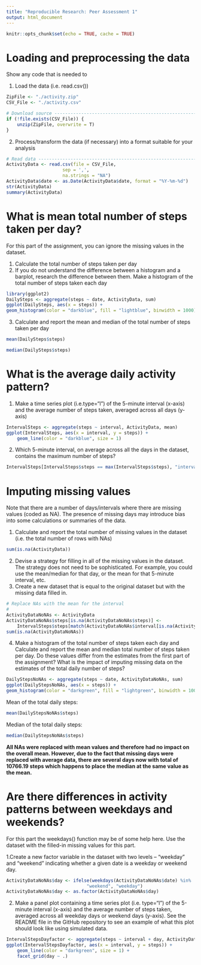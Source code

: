---
title: "Reproducible Research: Peer Assessment 1"
output: html_document
---

```{r setup, include=FALSE}
knitr::opts_chunk$set(echo = TRUE, cache = TRUE)
```

# Loading and preprocessing the data

Show any code that is needed to

1. Load the data (i.e. read.csv())

```{r zipfile}
ZipFile <- "./activity.zip"
CSV_File <- "./activity.csv"

# Download source ---------------------------------------------------------
if (!file.exists(CSV_File)) {
    unzip(ZipFile, overwrite = T)
}
```

2. Process/transform the data (if necessary) into a format suitable for your analysis

```{r read data}
# Read data ---------------------------------------------------------------
ActivityData <- read.csv(file = CSV_File,
                     sep = ',',
                     na.strings = "NA")
ActivityData$date <- as.Date(ActivityData$date, format = "%Y-%m-%d")
str(ActivityData)
summary(ActivityData)
```

# What is mean total number of steps taken per day?

For this part of the assignment, you can ignore the missing values in the dataset.

1. Calculate the total number of steps taken per day
2. If you do not understand the difference between a histogram and a barplot, research the difference between them. Make a histogram of the total number of steps taken each day

```{r daily steps hist}
library(ggplot2)
DailySteps <- aggregate(steps ~ date, ActivityData, sum)
ggplot(DailySteps, aes(x = steps)) +
geom_histogram(color = "darkblue", fill = "lightblue", binwidth = 1000)
```

3. Calculate and report the mean and median of the total number of steps taken per day

```{r mean daily}
mean(DailySteps$steps)
```

```{r median daily}
median(DailySteps$steps)
```

# What is the average daily activity pattern?

1. Make a time series plot (i.e.type="l") of the 5-minute interval (x-axis) and the average number of steps taken, averaged across all days (y-axis)

```{r average interval steps}
IntervalSteps <- aggregate(steps ~ interval, ActivityData, mean)
ggplot(IntervalSteps, aes(x = interval, y = steps)) +
    geom_line(color = "darkblue", size = 1)
```

2. Which 5-minute interval, on average across all the days in the dataset, contains the maximum number of steps?

```{r max step interval}
IntervalSteps[IntervalSteps$steps == max(IntervalSteps$steps), "interval"]
```

# Imputing missing values

Note that there are a number of days/intervals where there are missing values (coded as NA). The presence of missing days may introduce bias into some calculations or summaries of the data.

1. Calculate and report the total number of missing values in the dataset (i.e. the total number of rows with NAs)

```{r}
sum(is.na(ActivityData))
```

2. Devise a strategy for filling in all of the missing values in the dataset. The strategy does not need to be sophisticated. For example, you could use the mean/median for that day, or the mean for that 5-minute interval, etc.
3. Create a new dataset that is equal to the original dataset but with the missing data filled in.

```{r replace NAs}
# Replace NAs with the mean for the interval
#
ActivityDataNoNAs <- ActivityData
ActivityDataNoNAs$steps[is.na(ActivityDataNoNAs$steps)] <- 
    IntervalSteps$steps[match(ActivityDataNoNAs$interval[is.na(ActivityDataNoNAs$steps)],IntervalSteps$interval)]
sum(is.na(ActivityDataNoNAs))
```

4. Make a histogram of the total number of steps taken each day and Calculate and report the mean and median total number of steps taken per day. Do these values differ from the estimates from the first part of the assignment? What is the impact of imputing missing data on the estimates of the total daily number of steps?

```{r daily steps hist - no NAs}
DailyStepsNoNAs <- aggregate(steps ~ date, ActivityDataNoNAs, sum)
ggplot(DailyStepsNoNAs, aes(x = steps)) +
geom_histogram(color = "darkgreen", fill = "lightgreen", binwidth = 1000)
```

Mean of the total daily steps: 

```{r mean daily - no NAs}
mean(DailyStepsNoNAs$steps)
```

Median of the total daily steps:

```{r median daily - no NAs}
median(DailyStepsNoNAs$steps)
```

**All NAs were replaced with mean values and therefore had no impact on the overall mean. However, due to the fact that missing days were replaced with average data, there are several days now with total of 10766.19 steps which happens to place the median at the same value as the mean.**


# Are there differences in activity patterns between weekdays and weekends?

For this part the \color{red}{\verb|weekdays()|}weekdays() function may be of some help here. Use the dataset with the filled-in missing values for this part.

1.Create a new factor variable in the dataset with two levels – “weekday” and “weekend” indicating whether a given date is a weekday or weekend day.

```{r day factor}
ActivityDataNoNAs$day <- ifelse(weekdays(ActivityDataNoNAs$date) %in%  c("Saturday", "Sunday"), 
                              "weekend", "weekday")
ActivityDataNoNAs$day <- as.factor(ActivityDataNoNAs$day)
```

2. Make a panel plot containing a time series plot (i.e. type="l") of the 5-minute interval (x-axis) and the average number of steps taken, averaged across all weekday days or weekend days (y-axis). See the README file in the GitHub repository to see an example of what this plot should look like using simulated data.

```{r average interval steps - weekdays vs weekends}
IntervalStepsDayfactor <- aggregate(steps ~ interval + day, ActivityDataNoNAs, mean)
ggplot(IntervalStepsDayfactor, aes(x = interval, y = steps)) +
    geom_line(color = "darkgreen", size = 1) +
    facet_grid(day ~ .)
```
